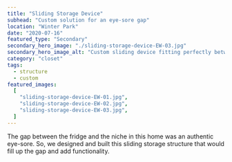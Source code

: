 ```yaml
---
title: "Sliding Storage Device"
subhead: "Custom solution for an eye-sore gap"
location: "Winter Park"
date: "2020-07-16"
featured_type: "Secondary"
secondary_hero_image: "./sliding-storage-device-EW-03.jpg"
secondary_hero_image_alt: "Custom sliding device fitting perfectly between the side of the fridge and counter"
category: "closet"
tags:
  - structure
  - custom
featured_images:
  [
    "sliding-storage-device-EW-01.jpg",
    "sliding-storage-device-EW-02.jpg",
    "sliding-storage-device-EW-03.jpg",
  ]
---
```


The gap between the fridge and the niche in this home was an authentic eye-sore. So, we designed and built this sliding storage structure that would fill up the gap and add functionality.
